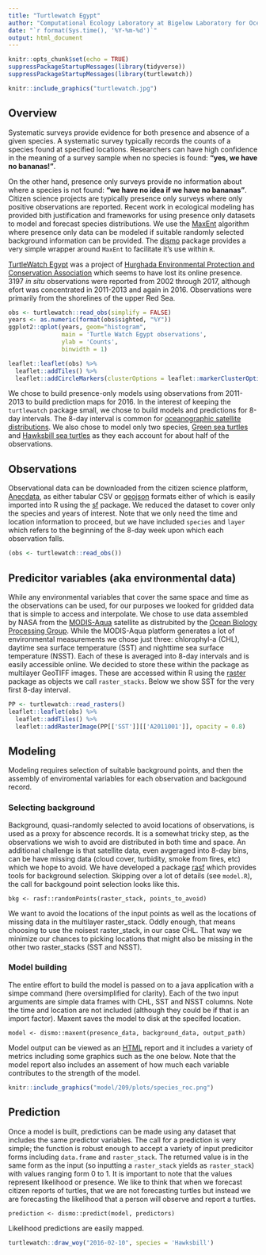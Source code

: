 ```yaml
---
title: "Turtlewatch Egypt"
author: "Computational Ecology Laboratory at Bigelow Laboratory for Ocean Science"
date: "`r format(Sys.time(), '%Y-%m-%d')`"
output: html_document
---
```


```r
knitr::opts_chunk$set(echo = TRUE)
suppressPackageStartupMessages(library(tidyverse))
suppressPackageStartupMessages(library(turtlewatch))
```
```r
knitr::include_graphics("turtlewatch.jpg")
```

## Overview

Systematic surveys provide evidence for both presence and absence of a given species.  A systematic survey typically records the counts of a species found at specified locations. Researchers can have high confidence in the meaning of a survey sample when no species is found: **"yes, we have no bananas!"**. 

On the other hand, presence only surveys provide no information about where a species is not found: **"we have no idea if we have no bananas"**.  Citizen science projects are typically presence only surveys where only positive observations are reported.  Recent work in ecological modeling has provided bith justification and frameworks for using presence only datasets to model and forecast species distributions. We use the  [MaxEnt](http://biodiversityinformatics.amnh.org/open_source/maxent/) algorithm where presence only data can be modeled if suitable randomly selected background information can be provided. The [dismo](https://CRAN.R-project.org/package=dismo) package provides a very simple wrapper around `MaxEnt` to facilitate it's use within `R`.

[TurtleWatch Egypt](https://www.anecdata.org/projects/view/226) was a project of [Hurghada Environmental Protection and Conservation Association](https://en.wikipedia.org/wiki/Hurghada_Environmental_Protection_and_Conservation_Association) which seems to have lost its online presence.  3197 *in situ* observations 
were reported from 2002 through 2017, although efort was concentrated in 2011-2013 and again in 2016. Observations were primarily from the shorelines of the upper Red Sea.

```r
obs <- turtlewatch::read_obs(simplify = FALSE)
years <- as.numeric(format(obs$sighted, "%Y"))
ggplot2::qplot(years, geom="histogram", 
               main = 'Turtle Watch Egypt observations',
               ylab = 'Counts',
               binwidth = 1)
```

```r
leaflet::leaflet(obs) %>%
  leaflet::addTiles() %>%
  leaflet::addCircleMarkers(clusterOptions = leaflet::markerClusterOptions())
```

We chose to build presence-only models using observations from 2011-2013 to build prediction maps for 2016.  In the interest of keeping the `turtlewatch` package small, we chose to build models and predictions for 8-day intervals. The 8-day interval is common for [oceanographic satellite distributions](http://oceancolor.gsfc.nasa.gov). We also chose to model only two species, [Green sea turtles](https://en.wikipedia.org/wiki/Green_sea_turtle) and [Hawksbill sea turtles](https://en.wikipedia.org/wiki/Hawksbill_sea_turtle) as they each account for about half of the observations.

## Observations

Observational data can be downloaded from the citizen science platform, [Anecdata](https://www.anecdata.org), as either tabular CSV or [geojson](https://geojson.org) formats either of which is easily imported into R using the [sf](https://CRAN.R-project.org/package=sf) package.  We reduced the dataset to cover only the species and years of interest.  Note that we only need the time and location information to proceed, but we have included `species` and `layer` which refers to the beginning of the 8-day week upon which each observation falls.

```r
(obs <- turtlewatch::read_obs())
```

## Predicitor variables (aka environmental data)

While any environmental variables that cover the same space and time as the observations can be used, for our purposes we looked for gridded data that is simple to access and interpolate. We chose to use data assembled by NASA from the [MODIS-Aqua](https://aqua.nasa.gov/modis) satellite as distrubited by the [Ocean Biology Processing Group](http://oceancolor.gsfc.nasa.gov). While the MODIS-Aqua platform generates a lot of environmental measurements we chose just three: chlorophyl-a (CHL), daytime sea surface temperature (SST) and nighttime sea surface temperature (NSST).  Each of these is averaged into 8-day intervals and is easily accessible online.  We decided to store these within the package as multilayer GeoTIFF images. These are accessed within R using the [raster](https://CRAN.R-project.org/package=raster) package as objects we call `raster_stacks`.  Below we show SST for the very first 8-day interval.

```r
PP <- turtlewatch::read_rasters()
leaflet::leaflet(obs) %>%
  leaflet::addTiles() %>% 
  leaflet::addRasterImage(PP[['SST']][['A2011001']], opacity = 0.8)
```

## Modeling

Modeling requires selection of suitable background points, and then the assembly of enviromental variables for each observation and backgound record. 

### Selecting background 

Background, quasi-randomly selected to avoid locations of observations, is used as a proxy for abscence records. It is a somewhat tricky step, as the observations we wish to avoid are distributed in both time and space. An additional challenge is that satellite data, even avgeraged into 8-day bins, can be have missing data (cloud cover, turbidity, smoke from fires, etc) which we hope to avoid.  We have developed a package [rasf](https://github.com/BigelowLab/rasf) which provides tools for background selection.  Skipping over a lot of details (see `model.R`), the call for backgound point selection looks like this.

`bkg <- rasf::randomPoints(raster_stack, points_to_avoid)`

We want to avoid the locations of the input points as well as the locations of missing data in the multilayer raster_stack.  Oddly enough, that means choosing to use the noisest raster_stack, in our case CHL.  That way we minimize our chances to picking locations that might also be missing in the other two raster_stacks (SST and NSST).

### Model building

The entire effort to build the model is passed on to a java application with a simpe command (here oversimplified for clarity). Each of the two input arguments are simple data frames with CHL, SST and NSST columns.  Note the time and location are not included (although they could be if that is an import factor).  Maxent saves the model to disk at the specifed location.

`model <- dismo::maxent(presence_data, background_data, output_path)`

Model output can be viewed as an [HTML](model/209/maxent.html) report and it includes a variety of metrics including some graphics such as the one below.  Note that the model report also includes an assement of how much each variable contributes to the strength of the model.

```r
knitr::include_graphics("model/209/plots/species_roc.png")
```

## Prediction

Once a model is built, predictions can be made using any dataset that includes the same predictor variables.  The call for a prediction is very simple; the function is robust enough to accept a variety of input predicitor forms including `data.frame` and `raster_stack`. The returned value is in the same form as the input (so inputting a `raster_stack` yields as `raster_stack`) with values ranging form 0 to 1.  It is important to note that the values represent likelihood or presence.  We like to think that when we forecast citizen reports of turtles, that we are not forecasting turtles but instead we are forecasting the likelihood that a person will observe and report a turtles.

`prediction <- dismo::predict(model, predictors)`

Likelihood predictions are easily mapped.

```r
turtlewatch::draw_woy("2016-02-10", species = 'Hawksbill')
```
